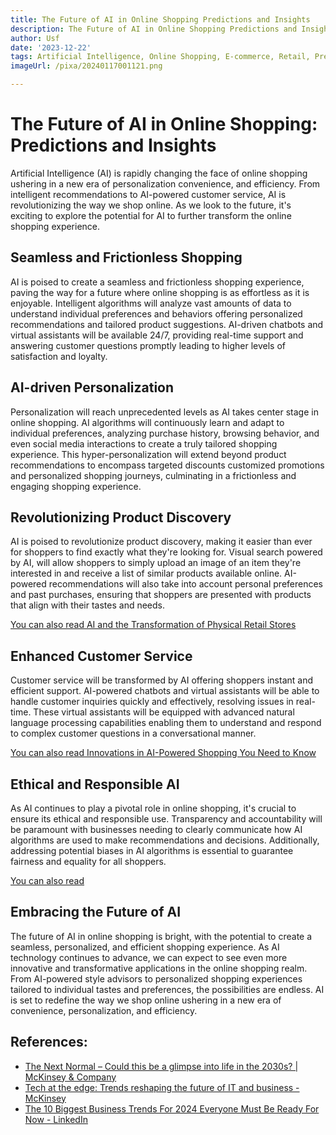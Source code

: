 ```yaml
---
title: The Future of AI in Online Shopping Predictions and Insights
description: The Future of AI in Online Shopping Predictions and Insights
author: Usf
date: '2023-12-22'
tags: Artificial Intelligence, Online Shopping, E-commerce, Retail, Predictions, Insights
imageUrl: /pixa/20240117001121.png

---
```

# The  Future of AI in Online Shopping: Predictions and  Insights

Artificial Intelligence (AI) is rapidly changing  the face of online shopping ushering in a new era of personalization convenience, and efficiency. From intelligent recommendations to AI-powered customer service,  AI is revolutionizing the way we shop online. As we look to the future, it's exciting to explore  the potential for AI to further transform the online shopping experience.

## Seamless  and Frictionless Shopping

AI  is poised to create  a  seamless and frictionless shopping experience, paving the way for a future where online shopping is  as effortless as it is enjoyable. Intelligent algorithms  will analyze vast amounts of  data to understand individual preferences and behaviors offering personalized recommendations and tailored product suggestions. AI-driven chatbots and virtual assistants will be available 24/7, providing  real-time support and  answering customer questions promptly leading to higher levels of satisfaction and loyalty.

## AI-driven Personalization

Personalization  will reach unprecedented levels as  AI takes center  stage in online shopping. AI algorithms will continuously learn  and adapt to individual preferences, analyzing purchase history, browsing behavior,  and even social  media interactions  to create a truly tailored shopping experience. This hyper-personalization will extend beyond product recommendations to encompass targeted discounts customized promotions and personalized shopping journeys, culminating in a frictionless and engaging shopping  experience.

##  Revolutionizing Product Discovery

AI is poised to revolutionize product discovery, making it  easier than ever for  shoppers to find exactly what they're looking for. Visual search powered by AI, will allow shoppers  to simply upload an image of an item they're interested  in and receive a list of similar products available online. AI-powered recommendations will also take into  account personal preferences and past purchases, ensuring that shoppers are presented  with products that  align with their tastes  and needs.

[You can also read AI and the Transformation of Physical Retail Stores](AI%20and%20the%20Transformation%20of%20Physical%20Retail%20Stores)


## Enhanced Customer Service

Customer service will  be transformed by  AI offering shoppers instant and efficient support. AI-powered chatbots and virtual assistants will be able to handle customer inquiries quickly and effectively, resolving issues in  real-time. These virtual assistants will be equipped with advanced natural language processing capabilities enabling them to understand and respond to complex customer questions in a  conversational manner.

[You can also read Innovations in AI-Powered Shopping You Need to  Know](Innovations%20in%20AI-Powered%20Shopping%20You%20Need%20to%20Know)


##  Ethical and Responsible AI

As AI continues  to play a pivotal role in online shopping, it's crucial to ensure its ethical and responsible use. Transparency and accountability will be paramount with businesses  needing to clearly  communicate how AI algorithms are used to make recommendations and decisions. Additionally, addressing potential biases in AI algorithms is  essential to  guarantee fairness and equality  for all shoppers.

[You can also read ]()


## Embracing the Future  of AI

The future of AI  in online shopping is bright, with the potential to create a seamless, personalized, and efficient shopping  experience. As  AI technology continues to advance, we can expect to see even more  innovative and transformative applications in the online shopping realm. From AI-powered style  advisors to personalized shopping experiences tailored to  individual tastes and preferences, the possibilities are endless. AI is set  to redefine the way we shop online ushering in a new era of convenience, personalization, and efficiency.

## References:
- [The Next Normal – Could this be a glimpse into life in the 2030s? | McKinsey & Company](https://www.mckinsey.com/featured-insights/the-next-normal/2030s)
- [Tech at the edge: Trends reshaping the future of IT and business - McKinsey](https://www.mckinsey.com/capabilities/mckinsey-digital/our-insights/tech-at-the-edge-trends-reshaping-the-future-of-it-and-business)
- [The 10 Biggest Business Trends For 2024 Everyone Must Be Ready For Now - LinkedIn](https://www.linkedin.com/pulse/10-biggest-business-trends-2024-everyone-must-ready-now-bernard-marr)
